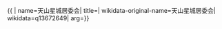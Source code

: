 {{ {{{1|PRC admin/showdata}}}|
name=天山星城居委会|
title=|
wikidata-original-name=天山星城居委会|
wikidata=q13672649|
arg={{{arg|}}}}}